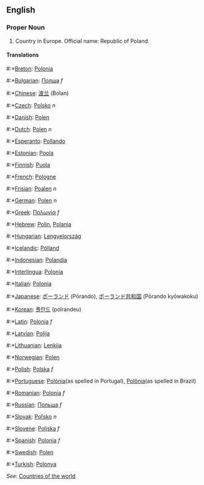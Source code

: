 ==English==

===Proper Noun===

# Country in Europe. Official name: Republic of Poland.

====Translations====
#:*[[Breton]]: [[Polonia]]
#:*[[Bulgarian]]: [[Полша]] ''f''
#:*[[Chinese]]: [[波兰]] (Bolan)
#:*[[Czech]]: [[Polsko]] ''n''
#:*[[Danish]]: [[Polen]]
#:*[[Dutch]]: [[Polen]] ''n''
#:*[[Esperanto]]: [[Pollando]]
#:*[[Estonian]]: [[Poola]]
#:*[[Finnish]]: [[Puola]]
#:*[[French]]: [[Pologne]]
#:*[[Frisian]]: [[Poalen]] ''n''
#:*[[German]]: [[Polen]] ''n''
#:*[[Greek]]: [[Πολωνία]] ''f''
#:*[[Hebrew]]: [[Polin]], [[Polania]]
#:*[[Hungarian]]: [[Lengyelország]]
#:*[[Icelandic]]: [[Pólland]]
#:*[[Indonesian]]: [[Polandia]]
#:*[[Interlingua]]: [[Polonia]]
#:*[[Italian]]: [[Polonia]]
#:*[[Japanese]]: [[ポーランド]] (Pōrando), [[ポーランド共和国]] (Pōrando kyōwakoku)
#:*[[Korean]]: [[폴란드]] (polrandeu)
#:*[[Latin]]: [[Polonia]] ''f''
#:*[[Latvian]]: [[Polija]]
#:*[[Lithuanian]]: [[Lenkija]]
#:*[[Norwegian]]: [[Polen]]
#:*[[Polish]]: [[Polska]] ''f''
#:*[[Portuguese]]: [[Polónia]](as spelled in Portugal), [[Polônia]](as spelled in Brazil)
#:*[[Romanian]]: [[Polonia]] ''f''
#:*[[Russian]]: [[Польша]] ''f''
#:*[[Slovak]]: [[Poľsko]] ''n''
#:*[[Slovene]]: [[Poljska]] ''f''
#:*[[Spanish]]: [[Polonia]] ''f''
#:*[[Swedish]]: [[Polen]]
#:*[[Turkish]]: [[Polonya]]

''See'': [[Countries of the world]]